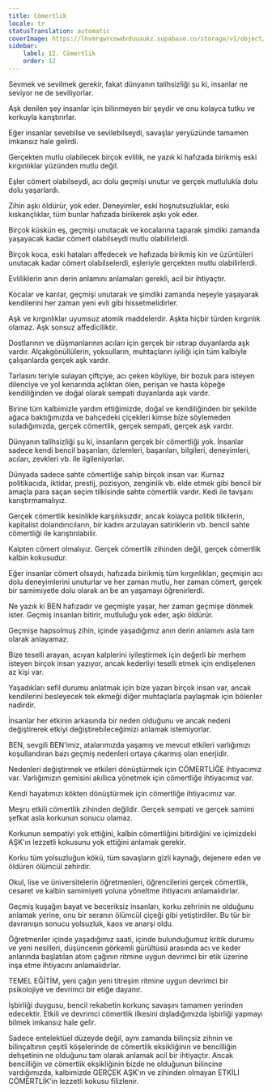 ```yaml
---
title: Cömertlik
locale: tr
statusTranslation: automatic
coverImage: https://lhvmrqwrcowdvduuaukz.supabase.co/storage/v1/object/public/strapi-uploads/small_cover-educacion-fundamental.webp-2d51a7828a2b1309555be27f7e2a61a0.webp
sidebar:
    label: 12. Cömertlik
    order: 12
---
```

Sevmek ve sevilmek gerekir, fakat dünyanın talihsizliği şu ki, insanlar ne seviyor ne de seviliyorlar.

Aşk denilen şey insanlar için bilinmeyen bir şeydir ve onu kolayca tutku ve korkuyla karıştırırlar.

Eğer insanlar sevebilse ve sevilebilseydi, savaşlar yeryüzünde tamamen imkansız hale gelirdi.

Gerçekten mutlu olabilecek birçok evlilik, ne yazık ki hafızada birikmiş eski kırgınlıklar yüzünden mutlu değil.

Eşler cömert olabilseydi, acı dolu geçmişi unutur ve gerçek mutlulukla dolu dolu yaşarlardı.

Zihin aşkı öldürür, yok eder. Deneyimler, eski hoşnutsuzluklar, eski kıskançlıklar, tüm bunlar hafızada birikerek aşkı yok eder.

Birçok küskün eş, geçmişi unutacak ve kocalarına taparak şimdiki zamanda yaşayacak kadar cömert olabilseydi mutlu olabilirlerdi.

Birçok koca, eski hataları affedecek ve hafızada birikmiş kin ve üzüntüleri unutacak kadar cömert olabilselerdi, eşleriyle gerçekten mutlu olabilirlerdi.

Evliliklerin anın derin anlamını anlamaları gerekli, acil bir ihtiyaçtır.

Kocalar ve karılar, geçmişi unutarak ve şimdiki zamanda neşeyle yaşayarak kendilerini her zaman yeni evli gibi hissetmelidirler.

Aşk ve kırgınlıklar uyumsuz atomik maddelerdir. Aşkta hiçbir türden kırgınlık olamaz. Aşk sonsuz affediciliktir.

Dostlarının ve düşmanlarının acıları için gerçek bir ıstırap duyanlarda aşk vardır. Alçakgönüllülerin, yoksulların, muhtaçların iyiliği için tüm kalbiyle çalışanlarda gerçek aşk vardır.

Tarlasını teriyle sulayan çiftçiye, acı çeken köylüye, bir bozuk para isteyen dilenciye ve yol kenarında açlıktan ölen, perişan ve hasta köpeğe kendiliğinden ve doğal olarak sempati duyanlarda aşk vardır.

Birine tüm kalbimizle yardım ettiğimizde, doğal ve kendiliğinden bir şekilde ağaca baktığımızda ve bahçedeki çiçekleri kimse bize söylemeden suladığımızda, gerçek cömertlik, gerçek sempati, gerçek aşk vardır.

Dünyanın talihsizliği şu ki, insanların gerçek bir cömertliği yok. İnsanlar sadece kendi bencil başarıları, özlemleri, başarıları, bilgileri, deneyimleri, acıları, zevkleri vb. ile ilgileniyorlar.

Dünyada sadece sahte cömertliğe sahip birçok insan var. Kurnaz politikacıda, iktidar, prestij, pozisyon, zenginlik vb. elde etmek gibi bencil bir amaçla para saçan seçim tilkisinde sahte cömertlik vardır. Kedi ile tavşanı karıştırmamalıyız.

Gerçek cömertlik kesinlikle karşılıksızdır, ancak kolayca politik tilkilerin, kapitalist dolandırıcıların, bir kadını arzulayan satiriklerin vb. bencil sahte cömertliği ile karıştırılabilir.

Kalpten cömert olmalıyız. Gerçek cömertlik zihinden değil, gerçek cömertlik kalbin kokusudur.

Eğer insanlar cömert olsaydı, hafızada birikmiş tüm kırgınlıkları, geçmişin acı dolu deneyimlerini unuturlar ve her zaman mutlu, her zaman cömert, gerçek bir samimiyetle dolu olarak an be an yaşamayı öğrenirlerdi.

Ne yazık ki BEN hafızadır ve geçmişte yaşar, her zaman geçmişe dönmek ister. Geçmiş insanları bitirir, mutluluğu yok eder, aşkı öldürür.

Geçmişe hapsolmuş zihin, içinde yaşadığımız anın derin anlamını asla tam olarak anlayamaz.

Bize teselli arayan, acıyan kalplerini iyileştirmek için değerli bir merhem isteyen birçok insan yazıyor, ancak kederliyi teselli etmek için endişelenen az kişi var.

Yaşadıkları sefil durumu anlatmak için bize yazan birçok insan var, ancak kendilerini besleyecek tek ekmeği diğer muhtaçlarla paylaşmak için bölenler nadirdir.

İnsanlar her etkinin arkasında bir neden olduğunu ve ancak nedeni değiştirerek etkiyi değiştirebileceğimizi anlamak istemiyorlar.

BEN, sevgili BEN'imiz, atalarımızda yaşamış ve mevcut etkileri varlığımızı koşullandıran bazı geçmiş nedenleri ortaya çıkarmış olan enerjidir.

Nedenleri değiştirmek ve etkileri dönüştürmek için CÖMERTLİĞE ihtiyacımız var. Varlığımızın gemisini akıllıca yönetmek için cömertliğe ihtiyacımız var.

Kendi hayatımızı kökten dönüştürmek için cömertliğe ihtiyacımız var.

Meşru etkili cömertlik zihinden değildir. Gerçek sempati ve gerçek samimi şefkat asla korkunun sonucu olamaz.

Korkunun sempatiyi yok ettiğini, kalbin cömertliğini bitirdiğini ve içimizdeki AŞK'ın lezzetli kokusunu yok ettiğini anlamak gerekir.

Korku tüm yolsuzluğun kökü, tüm savaşların gizli kaynağı, dejenere eden ve öldüren ölümcül zehirdir.

Okul, lise ve üniversitelerin öğretmenleri, öğrencilerini gerçek cömertlik, cesaret ve kalbin samimiyeti yoluna yöneltme ihtiyacını anlamalıdırlar.

Geçmiş kuşağın bayat ve beceriksiz insanları, korku zehrinin ne olduğunu anlamak yerine, onu bir seranın ölümcül çiçeği gibi yetiştirdiler. Bu tür bir davranışın sonucu yolsuzluk, kaos ve anarşi oldu.

Öğretmenler içinde yaşadığımız saati, içinde bulunduğumuz kritik durumu ve yeni nesilleri, düşüncenin görkemli gürültüsü arasında acı ve keder anlarında başlatılan atom çağının ritmine uygun devrimci bir etik üzerine inşa etme ihtiyacını anlamalıdırlar.

TEMEL EĞİTİM, yeni çağın yeni titreşim ritmine uygun devrimci bir psikolojiye ve devrimci bir etiğe dayanır.

İşbirliği duygusu, bencil rekabetin korkunç savaşını tamamen yerinden edecektir. Etkili ve devrimci cömertlik ilkesini dışladığımızda işbirliği yapmayı bilmek imkansız hale gelir.

Sadece entelektüel düzeyde değil, aynı zamanda bilinçsiz zihnin ve bilinçaltının çeşitli köşelerinde de cömertlik eksikliğinin ve bencilliğin dehşetinin ne olduğunu tam olarak anlamak acil bir ihtiyaçtır. Ancak bencilliğin ve cömertlik eksikliğinin bizde ne olduğunun bilincine vardığımızda, kalbimizde GERÇEK AŞK'ın ve zihinden olmayan ETKİLİ CÖMERTLİK'in lezzetli kokusu filizlenir.

